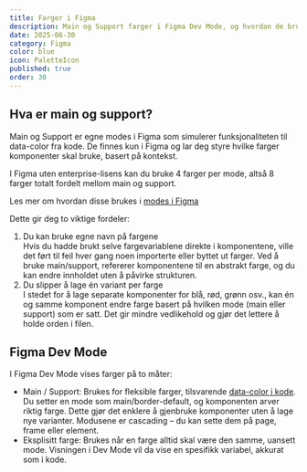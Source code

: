 ```yaml
---
title: Farger i Figma
description: Main og Support farger i Figma Dev Mode, og hvordan de brukes.
date: 2025-06-30
category: Figma
color: blue
icon: PaletteIcon
published: true
order: 30
---
```


## Hva er main og support?
Main og Support er egne modes i Figma som simulerer funksjonaliteten til data-color fra kode. De finnes kun i Figma og lar deg styre hvilke farger komponenter skal bruke, basert på kontekst.

I Figma uten enterprise-lisens kan du bruke 4 farger per mode, altså 8 farger totalt fordelt mellom main og support.

Les mer om hvordan disse brukes i [modes i Figma](/no/fundamentals/figma/modes-in-figma)

Dette gir deg to viktige fordeler:
1. Du kan bruke egne navn på fargene \
Hvis du hadde brukt selve fargevariablene direkte i komponentene, ville det ført til feil hver gang noen importerte eller byttet ut farger. Ved å bruke main/support, refererer komponentene til en abstrakt farge, og du kan endre innholdet uten å påvirke strukturen.
2. Du slipper å lage én variant per farge \
I stedet for å lage separate komponenter for blå, rød, grønn osv., kan én og samme komponent endre farge basert på hvilken mode (main eller support) som er satt. Det gir mindre vedlikehold og gjør det lettere å holde orden i filen.

## Figma Dev Mode
I Figma Dev Mode vises farger på to måter:
- Main / Support: Brukes for fleksible farger, tilsvarende [data-color i kode](/no/fundamentals/code/colors). Du setter en mode som main/border-default, og komponenten arver riktig farge. Dette gjør det enklere å gjenbruke komponenter uten å lage nye varianter. Modusene er cascading – du kan sette dem på page, frame eller element.
- Eksplisitt farge: Brukes når en farge alltid skal være den samme, uansett mode. Visningen i Dev Mode vil da vise en spesifikk variabel, akkurat som i kode.
